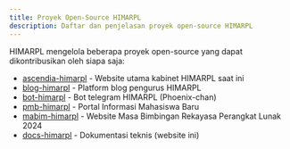 ```yaml
---
title: Proyek Open-Source HIMARPL
description: Daftar dan penjelasan proyek open-source HIMARPL
---
```


HIMARPL mengelola beberapa proyek open-source yang dapat dikontribusikan oleh siapa saja:

- [ascendia-himarpl](https://github.com/himarplupi/ascendia-himarpl) - Website utama kabinet HIMARPL saat ini
- [blog-himarpl](https://github.com/himarplupi/blog-himarpl) - Platform blog pengurus HIMARPL
- [bot-himarpl](https://github.com/himarplupi/bot-himarpl) - Bot telegram HIMARPL (Phoenix-chan)
- [pmb-himarpl](https://github.com/himarplupi/pmb-himarpl) - Portal Informasi Mahasiswa Baru
- [mabim-himarpl](https://github.com/himarplupi/mabim-himarpl) - Website Masa Bimbingan Rekayasa Perangkat Lunak 2024
- [docs-himarpl](https://github.com/himarplupi/docs-himarpl) - Dokumentasi teknis (website ini)
